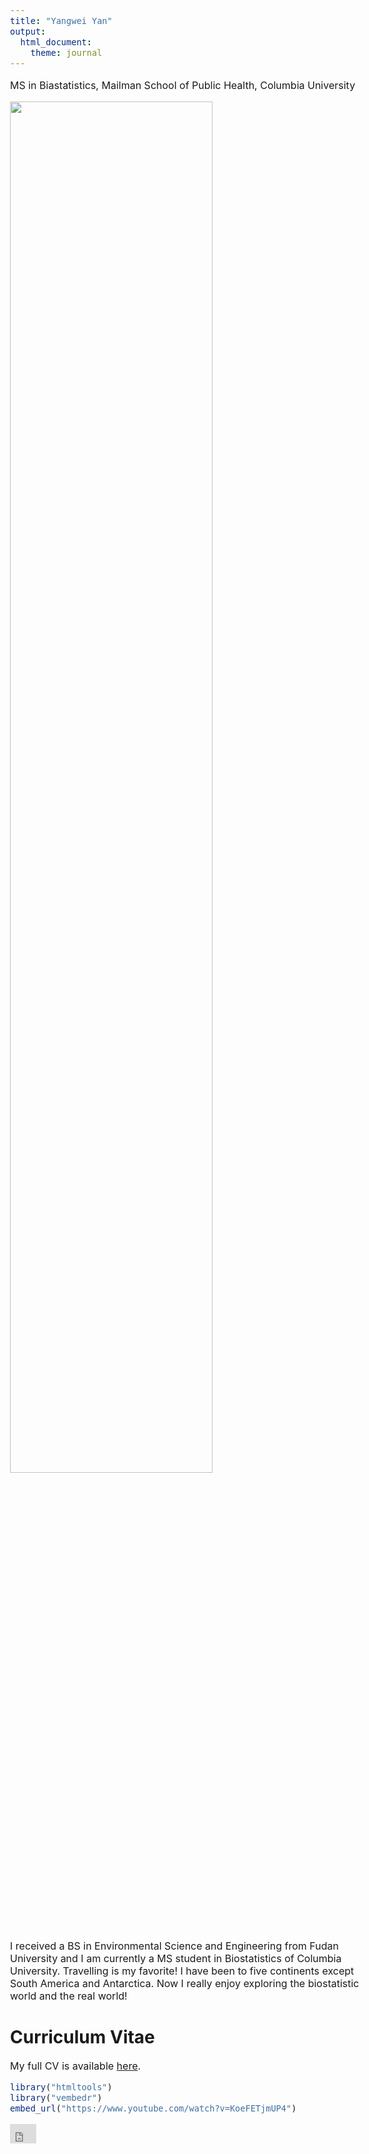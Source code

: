 ```yaml
---
title: "Yangwei Yan"
output:
  html_document:
    theme: journal
---
```


MS in Biastatistics, Mailman School of Public Health, Columbia University

<img src="images/home_image.jpg" style="width:75%">

I received a BS in Environmental Science and Engineering from Fudan University and I am currently a MS student in Biostatistics of Columbia University.
Travelling is my favorite! I have been to five continents except South America and Antarctica. 
Now I really enjoy exploring the biostatistic world and the real world!

# Curriculum Vitae

My full CV is available [here](cv.pdf).

```r
library("htmltools")
library("vembedr")
embed_url("https://www.youtube.com/watch?v=KoeFETjmUP4")
``` 

<iframe src="https://www.youtube.com/embed/KoeFETjmUP4" width="42" height="31" frameborder="0" allowfullscreen=""></iframe>

<style type="text/css">

body{ /* Normal  */
      font-size: 16px;
  }
h1 { /* Header 1 */
  font-size: 28px;
}
</style>